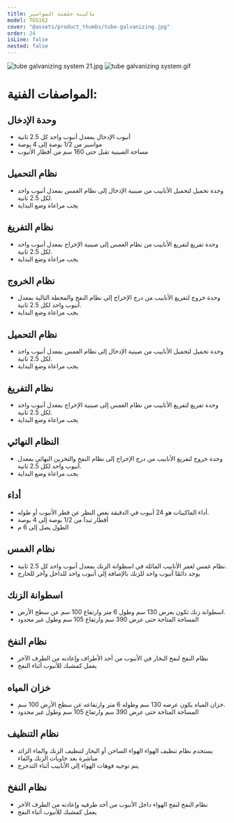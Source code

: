 ```yaml
---
title: ماكينة جلفنة المواسير
model: TGS162
cover: "@assets/product_thumbs/tube-galvanizing.jpg"
order: 24
isLine: false
nested: false
---
```



<ProductTabs />

![tube galvanizing system 21.jpg](@assets/article_images/tube-galvanizing/tube-galvanizing-system-21.jpg)
![tube galvanizing system.gif](@assets/article_images/tube-galvanizing/tube-galvanizing-system.gif)

# **المواصفات الفنية:**

## **وحدة الإدخال**

-   أنبوب الإدخال بمعدل أنبوب واحد كل 2.5 ثانية
-   مواسير من 1/2 بوصة إلى 4 بوصة
-   مساحة الصينية تقبل حتى 160 سم من أقطار الأنبوب

## **نظام التحميل**

-   وحدة تحميل لتحميل الأنابيب من صينية الإدخال إلى نظام الغمس بمعدل أنبوب واحد لكل 2.5 ثانية.
-   يجب مراعاة وضع البداية

## **نظام التفريغ**

-   وحدة تفريغ لتفريغ الأنابيب من نظام الغمس إلى صينية الإخراج بمعدل أنبوب واحد لكل 2.5 ثانية.
-   يجب مراعاة وضع البداية

## **نظام الخروج**

-   وحدة خروج لتفريغ الأنابيب من درج الإخراج إلى نظام النفخ والمحطة التالية بمعدل أنبوب واحد لكل 2.5 ثانية.
-   يجب مراعاة وضع البداية

## **نظام التحميل**

-   وحدة تحميل لتحميل الأنابيب من صينية الإدخال إلى نظام الغمس بمعدل أنبوب واحد لكل 2.5 ثانية.
-   يجب مراعاة وضع البداية

## **نظام التفريغ**

-   وحدة تفريغ لتفريغ الأنابيب من نظام الغمس إلى صينية الإخراج بمعدل أنبوب واحد لكل 2.5 ثانية.
-   يجب مراعاة وضع البداية

## **النظام النهائي**

-   وحدة خروج لتفريغ الأنابيب من درج الإخراج إلى نظام النفخ والتخزين النهائي بمعدل أنبوب واحد لكل 2.5 ثانية.
-   يجب مراعاة وضع البداية

## **أداء**

-   أداء الماكينات هو 24 أنبوب في الدقيقة بغض النظر عن قطر الأنبوب أو طوله.
-   أقطار تبدأ من 1/2 بوصة إلى 4 بوصة
-   الطول يصل إلى 6 م

## **نظام الغمس**

-   نظام غمس لغمر الأنابيب المائلة في اسطوانة الزنك بمعدل أنبوب واحد كل 2.5 ثانية.
-   يوجد دائمًا أنبوب واحد للزنك بالإضافة إلى أنبوب واحد للداخل وآخر للخارج

## **اسطوانة الزنك**

-   اسطوانة زنك تكون بعرض 130 سم وطول 6 متر وارتفاع 100 سم عن سطح الأرض.
-   المساحة المتاحة حتى عرض 390 سم وارتفاع 105 سم وطول غير محدود

## **نظام النفخ**

-   نظام النفخ لنفخ البخار في الأنبوب من أحد الأطراف وإعادته من الطرف الآخر
-   يعمل كمشبك للأنبوب أثناء النفخ

## **خزان المياه**

-   خزان المياه يكون عرضه 130 سم وطوله 6 متر وارتفاعه عن سطح الأرض 100 سم.
-   المساحة المتاحة حتى عرض 390 سم وارتفاع 105 سم وطول غير محدود

## **نظام التنظيف**

-   يستخدم نظام تنظيف الهواء الهواء الساخن أو البخار لتنظيف الزنك والماء الزائد مباشرة بعد حاويات الزنك والماء
-   يتم توجيه فوهات الهواء إلى الأنابيب أثناء التدحرج

## **نظام النفخ**

-   نظام النفخ لنفخ الهواء داخل الأنبوب من أحد طرفيه وإعادته من الطرف الآخر
-   يعمل كمشبك للأنبوب أثناء النفخ
